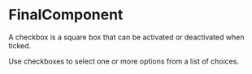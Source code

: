 

<Meta component={FinalComponent} title="Recipes/03 - Modal 🚧/Final" />

# FinalComponent

A checkbox is a square box that can be activated or deactivated when ticked. 

Use checkboxes to select one or more options from a list of choices.
